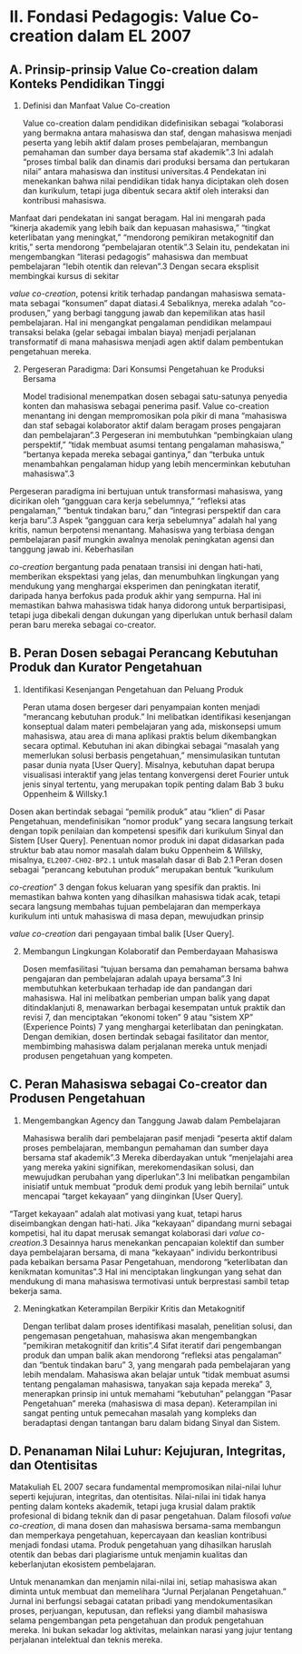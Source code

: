 
# II. Fondasi Pedagogis: Value Co-creation dalam EL 2007

## A. Prinsip-prinsip Value Co-creation dalam Konteks Pendidikan Tinggi

1. Definisi dan Manfaat Value Co-creation
    
    Value co-creation dalam pendidikan didefinisikan sebagai "kolaborasi yang bermakna antara mahasiswa dan staf, dengan mahasiswa menjadi peserta yang lebih aktif dalam proses pembelajaran, membangun pemahaman dan sumber daya bersama staf akademik".3 Ini adalah "proses timbal balik dan dinamis dari produksi bersama dan pertukaran nilai" antara mahasiswa dan institusi universitas.4 Pendekatan ini menekankan bahwa nilai pendidikan tidak hanya diciptakan oleh dosen dan kurikulum, tetapi juga dibentuk secara aktif oleh interaksi dan kontribusi mahasiswa.
    

Manfaat dari pendekatan ini sangat beragam. Hal ini mengarah pada "kinerja akademik yang lebih baik dan kepuasan mahasiswa," "tingkat keterlibatan yang meningkat," "mendorong pemikiran metakognitif dan kritis," serta mendorong "pembelajaran otentik".3 Selain itu, pendekatan ini mengembangkan "literasi pedagogis" mahasiswa dan membuat pembelajaran "lebih otentik dan relevan".3 Dengan secara eksplisit membingkai kursus di sekitar

_value co-creation_, potensi kritik terhadap pandangan mahasiswa semata-mata sebagai "konsumen" dapat diatasi.4 Sebaliknya, mereka adalah "co-produsen," yang berbagi tanggung jawab dan kepemilikan atas hasil pembelajaran. Hal ini mengangkat pengalaman pendidikan melampaui transaksi belaka (gelar sebagai imbalan biaya) menjadi perjalanan transformatif di mana mahasiswa menjadi agen aktif dalam pembentukan pengetahuan mereka.

2. Pergeseran Paradigma: Dari Konsumsi Pengetahuan ke Produksi Bersama
    
    Model tradisional menempatkan dosen sebagai satu-satunya penyedia konten dan mahasiswa sebagai penerima pasif. Value co-creation menantang ini dengan mempromosikan pola pikir di mana "mahasiswa dan staf sebagai kolaborator aktif dalam beragam proses pengajaran dan pembelajaran".3 Pergeseran ini membutuhkan "pembingkaian ulang perspektif," "tidak membuat asumsi tentang pengalaman mahasiswa," "bertanya kepada mereka sebagai gantinya," dan "terbuka untuk menambahkan pengalaman hidup yang lebih mencerminkan kebutuhan mahasiswa".3
    

Pergeseran paradigma ini bertujuan untuk transformasi mahasiswa, yang dicirikan oleh "gangguan cara kerja sebelumnya," "refleksi atas pengalaman," "bentuk tindakan baru," dan "integrasi perspektif dan cara kerja baru".3 Aspek "gangguan cara kerja sebelumnya" adalah hal yang kritis, namun berpotensi menantang. Mahasiswa yang terbiasa dengan pembelajaran pasif mungkin awalnya menolak peningkatan agensi dan tanggung jawab ini. Keberhasilan

_co-creation_ bergantung pada penataan transisi ini dengan hati-hati, memberikan ekspektasi yang jelas, dan menumbuhkan lingkungan yang mendukung yang menghargai eksperimen dan peningkatan iteratif, daripada hanya berfokus pada produk akhir yang sempurna. Hal ini memastikan bahwa mahasiswa tidak hanya didorong untuk berpartisipasi, tetapi juga dibekali dengan dukungan yang diperlukan untuk berhasil dalam peran baru mereka sebagai co-creator.

## B. Peran Dosen sebagai Perancang Kebutuhan Produk dan Kurator Pengetahuan

1. Identifikasi Kesenjangan Pengetahuan dan Peluang Produk
    
    Peran utama dosen bergeser dari penyampaian konten menjadi "merancang kebutuhan produk." Ini melibatkan identifikasi kesenjangan konseptual dalam materi pembelajaran yang ada, miskonsepsi umum mahasiswa, atau area di mana aplikasi praktis belum dikembangkan secara optimal. Kebutuhan ini akan dibingkai sebagai "masalah yang memerlukan solusi berbasis pengetahuan," mensimulasikan tuntutan pasar dunia nyata [User Query]. Misalnya, kebutuhan dapat berupa visualisasi interaktif yang jelas tentang konvergensi deret Fourier untuk jenis sinyal tertentu, yang merupakan topik penting dalam Bab 3 buku Oppenheim & Willsky.1
    

Dosen akan bertindak sebagai "pemilik produk" atau "klien" di Pasar Pengetahuan, mendefinisikan "nomor produk" yang secara langsung terkait dengan topik penilaian dan kompetensi spesifik dari kurikulum Sinyal dan Sistem [User Query]. Penentuan nomor produk ini dapat didasarkan pada struktur bab atau nomor masalah dalam buku Oppenheim & Willsky, misalnya, `EL2007-CH02-BP2.1` untuk masalah dasar di Bab 2.1 Peran dosen sebagai "perancang kebutuhan produk" merupakan bentuk "kurikulum

_co-creation_" 3 dengan fokus keluaran yang spesifik dan praktis. Ini memastikan bahwa konten yang dihasilkan mahasiswa tidak acak, tetapi secara langsung membahas tujuan pembelajaran dan memperkaya kurikulum inti untuk mahasiswa di masa depan, mewujudkan prinsip

_value co-creation_ dari pengayaan timbal balik [User Query].

2. Membangun Lingkungan Kolaboratif dan Pemberdayaan Mahasiswa
    
    Dosen memfasilitasi "tujuan bersama dan pemahaman bersama bahwa pengajaran dan pembelajaran adalah upaya bersama".3 Ini membutuhkan keterbukaan terhadap ide dan pandangan dari mahasiswa. Hal ini melibatkan pemberian umpan balik yang dapat ditindaklanjuti 8, menawarkan berbagai kesempatan untuk praktik dan revisi 7, dan menciptakan "ekonomi token" 9 atau "sistem XP" (Experience Points) 7 yang menghargai keterlibatan dan peningkatan. Dengan demikian, dosen bertindak sebagai fasilitator dan mentor, membimbing mahasiswa dalam perjalanan mereka untuk menjadi produsen pengetahuan yang kompeten.
    

## C. Peran Mahasiswa sebagai Co-creator dan Produsen Pengetahuan

1. Mengembangkan Agency dan Tanggung Jawab dalam Pembelajaran
    
    Mahasiswa beralih dari pembelajaran pasif menjadi "peserta aktif dalam proses pembelajaran, membangun pemahaman dan sumber daya bersama staf akademik".3 Mereka diberdayakan untuk "menjelajahi area yang mereka yakini signifikan, merekomendasikan solusi, dan mewujudkan perubahan yang diperlukan".3 Ini melibatkan pengambilan inisiatif untuk membuat "produk demi produk yang lebih bernilai" untuk mencapai "target kekayaan" yang diinginkan [User Query].
    

"Target kekayaan" adalah alat motivasi yang kuat, tetapi harus diseimbangkan dengan hati-hati. Jika "kekayaan" dipandang murni sebagai kompetisi, hal itu dapat merusak semangat kolaborasi dari _value co-creation_.3 Desainnya harus menekankan pencapaian kolektif dan sumber daya pembelajaran bersama, di mana "kekayaan" individu berkontribusi pada kebaikan bersama Pasar Pengetahuan, mendorong "keterlibatan dan kenikmatan komunitas".3 Hal ini menciptakan lingkungan yang sehat dan mendukung di mana mahasiswa termotivasi untuk berprestasi sambil tetap bekerja sama.

2. Meningkatkan Keterampilan Berpikir Kritis dan Metakognitif
    
    Dengan terlibat dalam proses identifikasi masalah, penelitian solusi, dan pengemasan pengetahuan, mahasiswa akan mengembangkan "pemikiran metakognitif dan kritis".4 Sifat iteratif dari pengembangan produk dan umpan balik akan mendorong "refleksi atas pengalaman" dan "bentuk tindakan baru" 3, yang mengarah pada pembelajaran yang lebih mendalam. Mahasiswa akan belajar untuk "tidak membuat asumsi tentang pengalaman mahasiswa, tanyakan saja kepada mereka" 3, menerapkan prinsip ini untuk memahami "kebutuhan" pelanggan "Pasar Pengetahuan" mereka (mahasiswa di masa depan). Keterampilan ini sangat penting untuk pemecahan masalah yang kompleks dan beradaptasi dengan tantangan baru dalam bidang Sinyal dan Sistem.
    

## D. Penanaman Nilai Luhur: Kejujuran, Integritas, dan Otentisitas

Matakuliah EL 2007 secara fundamental mempromosikan nilai-nilai luhur seperti kejujuran, integritas, dan otentisitas. Nilai-nilai ini tidak hanya penting dalam konteks akademik, tetapi juga krusial dalam praktik profesional di bidang teknik dan di pasar pengetahuan. Dalam filosofi _value co-creation_, di mana dosen dan mahasiswa bersama-sama membangun dan memperkaya pengetahuan, kepercayaan dan keaslian kontribusi menjadi fondasi utama. Produk pengetahuan yang dihasilkan haruslah otentik dan bebas dari plagiarisme untuk menjamin kualitas dan keberlanjutan ekosistem pembelajaran.

Untuk menanamkan dan menjamin nilai-nilai ini, setiap mahasiswa akan diminta untuk membuat dan memelihara "Jurnal Perjalanan Pengetahuan." Jurnal ini berfungsi sebagai catatan pribadi yang mendokumentasikan proses, perjuangan, keputusan, dan refleksi yang diambil mahasiswa selama pengembangan peta pengetahuan dan produk pengetahuan mereka. Ini bukan sekadar log aktivitas, melainkan narasi yang jujur tentang perjalanan intelektual dan teknis mereka.

